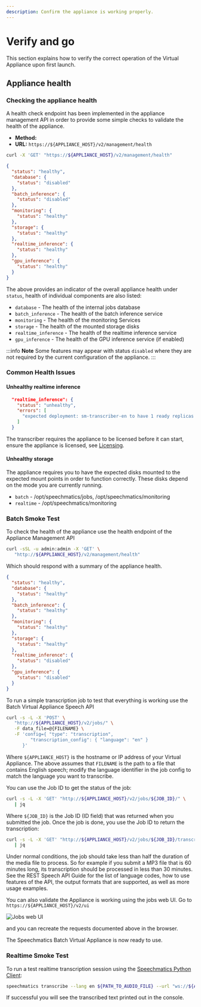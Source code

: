 ```yaml
---
description: Confirm the appliance is working properly.
---
```



# Verify and go

This section explains how to verify the correct operation of the Virtual Appliance upon first launch.

## Appliance health 

### Checking the appliance health

A health check endpoint has been implemented in the appliance management API in order to provide some simple checks to validate the health of the appliance.

- **Method:** <HTTPMethodBadge method="GET" />
- **URL:** `https://${APPLIANCE_HOST}/v2/management/health`

```bash
curl -X 'GET' "https://${APPLIANCE_HOST}/v2/management/health" 
```

```json
{
  "status": "healthy",
  "database": {
    "status": "disabled"
  },
  "batch_inference": {
    "status": "disabled"
  },
  "monitoring": {
    "status": "healthy"
  },
  "storage": {
    "status": "healthy"
  },
  "realtime_inference": {
    "status": "healthy"
  },
  "gpu_inference": {
    "status": "healthy"
  }
}
```

The above provides an indicator of the overall appliance health under `status`, health of individual components are also listed:

- `database` - The health of the internal jobs database
- `batch_inference` - The health of the batch inference service
- `monitoring` - The health of the monitoring Services
- `storage` - The health of the mounted storage disks
- `realtime_inference` - The health of the realtime inference service
- `gpu_inference` - The health of the GPU inference service (if enabled)

:::info **Note**
Some features may appear with status `disabled` where they are not required by the current configuration of the appliance.
:::

### Common Health Issues

#### Unhealthy realtime inference

```json
  "realtime_inference": {
    "status": "unhealthy",
    "errors": [
      "expected deployment: sm-transcriber-en to have 1 ready replicas have: 0"
    ]
  }
```

The transcriber requires the appliance to be licensed before it can start, ensure the appliance is licensed, see [Licensing](/deployments/virtual-appliance/installation/licensing).

#### Unhealthy storage

The appliance requires you to have the expected disks mounted to the expected mount points in order to function correctly. These disks depend on the mode you are currently running.

- `batch` - /opt/speechmatics/jobs, /opt/speechmatics/monitoring
- `realtime` - /opt/speechmatics/monitoring


### Batch Smoke Test

To check the health of the appliance use the health endpoint of the Appliance Management API

```bash
curl -sSL -u admin:admin -X 'GET' \
   "http://${APPLIANCE_HOST}/v2/management/health"
```

Which should respond with a summary of the appliance health.

```json
{
  "status": "healthy",
  "database": {
    "status": "healthy"
  },
  "batch_inference": {
    "status": "healthy"
  },
  "monitoring": {
    "status": "healthy"
  },
  "storage": {
    "status": "healthy"
  },
  "realtime_inference": {
    "status": "disabled"
  },
  "gpu_inference": {
    "status": "disabled"
  }
}
```

To run a simple transcription job to test that everything is working use the Batch Virtual Appliance Speech API

```bash
curl -s -L -X 'POST' \
   "http://${APPLIANCE_HOST}/v2/jobs/" \
   -F data_file=@{FILENAME} \
   -F 'config={ "type": "transcription",
         "transcription_config": { "language": "en" }
      }'
```

Where `${APPLIANCE_HOST}` is the hostname or IP address of your Virtual Appliance. The above assumes that `FILENAME` is the path to a file that contains English speech; modify the language identifier in the job config to match the language you want to transcribe.

You can use the Job ID to get the status of the job:

```bash
curl -s -L -X 'GET' "http://${APPLIANCE_HOST}/v2/jobs/${JOB_ID}/" \
   | jq
```

Where `${JOB_ID}` is the Job ID (ID field) that was returned when you submitted the job. Once the job is done, you use the Job ID to return the transcription:

```bash
curl -s -L -X 'GET' "http://${APPLIANCE_HOST}/v2/jobs/${JOB_ID}/transcript" \
   | jq
```

Under normal conditions, the job should take less than half the duration of the media file to process. So for example if you submit a MP3 file that is 60 minutes long, its transcription should be processed in less than 30 minutes. See the REST Speech API Guide for the list of language codes, how to use features of the API, the output formats that are supported, as well as more usage examples.

You can also validate the Appliance is working using the jobs web UI. Go to `https://${APPLIANCE_HOST}/v2/ui`

![Jobs web UI](/img/appliance-images/jobs-web-ui.png)

and you can recreate the <HTTPMethodBadge method="POST"/> requests documented above in the browser.

The Speechmatics Batch Virtual Appliance is now ready to use.


### Realtime Smoke Test

To run a test realtime transcription session using the [Speechmatics Python Client](https://github.com/speechmatics/speechmatics-python):

```bash
speechmatics transcribe --lang en ${PATH_TO_AUDIO_FILE} --url "ws://${APPLIANCE_HOST}:9000/v2/en" --ssl-mode none
```

If successful you will see the transcribed text printed out in the console.